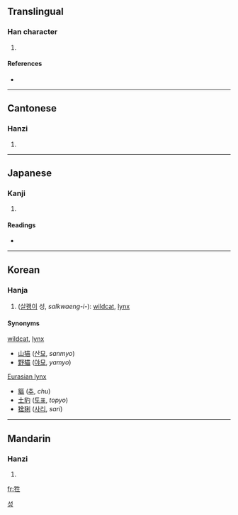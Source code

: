 ==Translingual==

===Han character===
{{Han char|rn=94|rad=犬|as=05|sn=8|four=4521<sub>0</sub>|canj=大竹竹手一 (KHHQM)}}

# {{defn|Han|sort=犬05}}

====References====
* {{Han ref|kx=0708.200|dkj=20324|dj=1121.030|hdz=21340.070|uh=72CC|ud=29388|bh=CD64|bd=52580}}

----

==Cantonese==

===Hanzi===
{{yue-hanzi|jyut=|y=sing3}}

# {{defn|Cantonese}}

----

==Japanese==

===Kanji===
{{ja-kanji|grade=|rs=犬05}}

# {{defn|Japanese}}

====Readings====
* {{ja-readings|on=[[せい]] (sei), [[しょう]] (shō)|kun=[[しょうじょう]] (shōujō)}}

----

==Korean==

===Hanja===
{{ko-hanja|hangeul=성|eumhun=|rv=seong|mr=|y=}}

# ([[삵|살쾡이]] 성, ''salkwaeng-i-''): [[wildcat]], [[lynx]]

====Synonyms====
{{top2}} 
; [[wildcat]], [[lynx]]
* [[山猫]] ([[산묘]], ''sanmyo'') 
* [[野猫]] ([[야묘]], ''yamyo'') 
{{mid2}}
; [[w:Eurasian lynx|Eurasian lynx]]
* [[貙]] ([[추]], ''chu'') 
* [[土豹]] ([[토표]], ''topyo'')
* [[猞猁]] ([[사리]], ''sari'') 
{{bottom}}

[[Category:Hanja readings|성]]

----

==Mandarin==

===Hanzi===
{{cmn-hanzi|pin=[[shēng]] ([[sheng1]]), [[xīng]] ([[xing1]])|wg=sheng<sup>1</sup>, hsing<sup>1</sup>}}

# {{defn|Mandarin}}

[[fr:狌]]